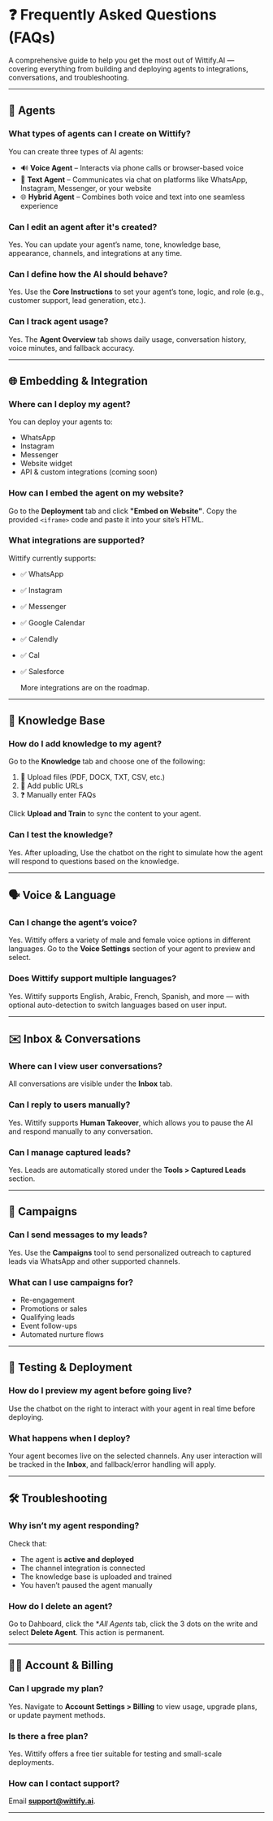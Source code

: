 # ❓ Frequently Asked Questions (FAQs)

A comprehensive guide to help you get the most out of Wittify.AI — covering everything from building and deploying agents to integrations, conversations, and troubleshooting.

---

## 🤖 Agents

### What types of agents can I create on Wittify?

You can create three types of AI agents:

* 🔊 **Voice Agent** – Interacts via phone calls or browser-based voice
* 💬 **Text Agent** – Communicates via chat on platforms like WhatsApp, Instagram, Messenger, or your website
* 🌐 **Hybrid Agent** – Combines both voice and text into one seamless experience

### Can I edit an agent after it's created?

Yes. You can update your agent’s name, tone, knowledge base, appearance, channels, and integrations at any time.

### Can I define how the AI should behave?

Yes. Use the **Core Instructions** to set your agent’s tone, logic, and role (e.g., customer support, lead generation, etc.).

### Can I track agent usage?

Yes. The **Agent Overview** tab shows daily usage, conversation history, voice minutes, and fallback accuracy.

---

## 🌐 Embedding & Integration

### Where can I deploy my agent?

You can deploy your agents to:

* WhatsApp
* Instagram
* Messenger
* Website widget
* API & custom integrations (coming soon)

### How can I embed the agent on my website?

Go to the **Deployment** tab and click **"Embed on Website"**. Copy the provided `<iframe>` code and paste it into your site’s HTML.

### What integrations are supported?

Wittify currently supports:

* ✅ WhatsApp
* ✅ Instagram
* ✅ Messenger
* ✅ Google Calendar
* ✅ Calendly
* ✅ Cal
* ✅ Salesforce

  More integrations are on the roadmap.

---

## 🧠 Knowledge Base

### How do I add knowledge to my agent?

Go to the **Knowledge** tab and choose one of the following:

1. 📁 Upload files (PDF, DOCX, TXT, CSV, etc.)
2. 🔗 Add public URLs
3. ❓ Manually enter FAQs

Click **Upload and Train** to sync the content to your agent.

### Can I test the knowledge?

Yes. After uploading, Use the chatbot on the right to simulate how the agent will respond to questions based on the knowledge.

---

## 🗣 Voice & Language

### Can I change the agent’s voice?

Yes. Wittify offers a variety of male and female voice options in different languages. Go to the **Voice Settings** section of your agent to preview and select.

### Does Wittify support multiple languages?

Yes. Wittify supports English, Arabic, French, Spanish, and more — with optional auto-detection to switch languages based on user input.

---

## ✉️ Inbox & Conversations

### Where can I view user conversations?

All conversations are visible under the **Inbox** tab.

### Can I reply to users manually?

Yes. Wittify supports **Human Takeover**, which allows you to pause the AI and respond manually to any conversation.

### Can I manage captured leads?

Yes. Leads are automatically stored under the **Tools > Captured Leads** section.

---

## 📣 Campaigns

### Can I send messages to my leads?

Yes. Use the **Campaigns** tool to send personalized outreach to captured leads via WhatsApp and other supported channels.

### What can I use campaigns for?

* Re-engagement
* Promotions or sales
* Qualifying leads
* Event follow-ups
* Automated nurture flows

---

## 🧪 Testing & Deployment

### How do I preview my agent before going live?

 Use the chatbot on the right to interact with your agent in real time before deploying.

### What happens when I deploy?

Your agent becomes live on the selected channels. Any user interaction will be tracked in the **Inbox**, and fallback/error handling will apply.

---

## 🛠️ Troubleshooting

### Why isn’t my agent responding?

Check that:

* The agent is **active and deployed**
* The channel integration is connected
* The knowledge base is uploaded and trained
* You haven’t paused the agent manually

### How do I delete an agent?

Go to Dahboard, click the **All Agents* tab, click the 3 dots on the write and select **Delete Agent**. This action is permanent.

---

## 🧑‍💼 Account & Billing

### Can I upgrade my plan?

Yes. Navigate to **Account Settings > Billing** to view usage, upgrade plans, or update payment methods.

### Is there a free plan?

Yes. Wittify offers a free tier suitable for testing and small-scale deployments.

### How can I contact support?

Email **[support@wittify.ai](mailto:support@wittify.ai)**.

---

